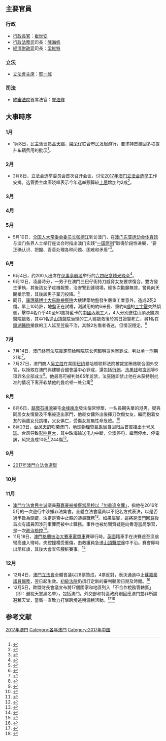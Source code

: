 {{MOYearTOC|2017}}
{{NoteUTC+8}}
{{Portal:澳門新聞動態/Calendar}}
{{C21YearInTopic|2017年}}
{{澳門歷史}}

== 主要官員 ==
=== 行政 ===
*[[澳門特別行政區行政長官|行政長官]]：[[崔世安|崔世安]]
*[[行政法務司|行政法務司]]司長：[[陳海帆|陳海帆]]
*[[經濟財政司|經濟財政司]]司長：[[梁維特|梁維特]]
=== 立法 ===
*[[澳門立法會|立法會主席]]：[[賀一誠|賀一誠]]
=== 司法 ===
*[[澳門終審法院|終審法院]]首席法官：[[岑浩輝|岑浩輝]]

==大事時序==
=== 1月 ===
*1月8日，民主派议员[[高天赐|高天赐]]、[[梁荣仔|梁荣仔]]联合市民发起游行，要求特首撤回多项提升车辆费用的批示<ref>{{cite web|title=逾千市民遊行反對大幅調升車輛費用 遊行人士怒轟︰行政霸道 趕絕市民|url=http://aamacau.com/2017/01/08/%E9%80%BE%E5%8D%83%E5%B8%82%E6%B0%91%E9%81%8A%E8%A1%8C%E5%8F%8D%E5%B0%8D%E5%A4%A7%E5%B9%85%E8%AA%BF%E5%8D%87%E8%BB%8A%E8%BC%9B%E8%B2%BB%E7%94%A8-%E9%81%8A%E8%A1%8C%E4%BA%BA%E5%A3%AB%E6%80%92%E8%BD%9F/|website=论尽媒体|accessdate=2017-02-13|language=zh-mo|date=2017-01-08|archive-date=2019-12-14|archive-url=https://web.archive.org/web/20191214202440/https://aamacau.com/2017/01/08/%e9%80%be%e5%8d%83%e5%b8%82%e6%b0%91%e9%81%8a%e8%a1%8c%e5%8f%8d%e5%b0%8d%e5%a4%a7%e5%b9%85%e8%aa%bf%e5%8d%87%e8%bb%8a%e8%bc%9b%e8%b2%bb%e7%94%a8-%e9%81%8a%e8%a1%8c%e4%ba%ba%e5%a3%ab%e6%80%92%e8%bd%9f/|dead-url=no}}</ref>。
=== 2月 ===
*2月8日，立法会选举委员会首次召开会议，讨论[[2017年澳门立法会选举|2017年澳门立法会选举]]工作安排。选管委主席唐晓峰表示今年选举预算较[[2013年澳门立法会选举|上届]]增加约2成<ref>{{cite web|title=選管會：今屆立法會選舉預算料增2成 票站增至33個|url=http://aamacau.com/2017/02/08/%E9%81%B8%E7%AE%A1%E6%9C%83%EF%BC%9A%E4%BB%8A%E5%B1%86%E7%AB%8B%E6%B3%95%E6%9C%83%E9%A0%90%E7%AE%97%E6%96%99%E5%A2%9E4%E6%88%90-%E7%A5%A8%E7%AB%99%E5%A2%9E%E8%87%B333%E5%80%8B/|website=[[论尽媒体|论尽媒体]]|accessdate=2017-02-13|language=zh-mo|date=2017-02-08|archive-date=2019-12-21|archive-url=https://web.archive.org/web/20191221083302/https://aamacau.com/2017/02/08/%e9%81%b8%e7%ae%a1%e6%9c%83%ef%bc%9a%e4%bb%8a%e5%b1%86%e7%ab%8b%e6%b3%95%e6%9c%83%e9%a0%90%e7%ae%97%e6%96%99%e5%a2%9e4%e6%88%90-%e7%a5%a8%e7%ab%99%e5%a2%9e%e8%87%b333%e5%80%8b/|dead-url=no}}</ref>。

=== 3月 ===

=== 4月 ===

=== 5月 ===
*5月10日，[[全国人大常委会委员长|全国人大常委会委员长]][[张德江|张德江]]到访澳门，在[[澳门东亚运动会体育馆|澳门东亚运动会体育馆]]与澳门各界人士举行座谈会时指出澳门实践“[[一国两制|一国两制]]”取得阶段性进展，“要正确认识、把握、妥善处理各种问题、困难和矛盾”<ref>{{cite news|title=張德江：澳門不能亂|url=http://www.macaodaily.com/html/2017-05/10/content_1177644.htm|accessdate=2017-07-14|agency=[[澳门日报|澳门日报]]|date=2017-05-10|archive-url=https://web.archive.org/web/20170515120119/http://macaodaily.com/html/2017-05/10/content_1177644.htm|archive-date=2017-05-15|dead-url=yes}}</ref>。

=== 6月 ===
*6月4日，约200人出席在[[议事亭前地|议事亭前地]]举行的[[六四事件纪念活动|六四纪念烛光晚会]]<ref>{{cite web|title=澳門六四悼念晚會　200市民議事亭前燃點燭光|url=http://std.stheadline.com/instant/articles/detail/419614-%E9%A6%99%E6%B8%AF-%E6%BE%B3%E9%96%80%E5%85%AD%E5%9B%9B%E6%82%BC%E5%BF%B5%E6%99%9A%E6%9C%83+200%E5%B8%82%E6%B0%91%E8%AD%B0%E4%BA%8B%E4%BA%AD%E5%89%8D%E7%87%83%E9%BB%9E%E7%87%AD%E5%85%89|website=星岛日报|accessdate=2017-07-14|date=2017-06-04|archive-date=2019-02-14|archive-url=https://web.archive.org/web/20190214211510/http://std.stheadline.com/instant/articles/detail/419614-%E9%A6%99%E6%B8%AF-%E6%BE%B3%E9%96%80%E5%85%AD%E5%9B%9B%E6%82%BC%E5%BF%B5%E6%99%9A%E6%9C%83+200%E5%B8%82%E6%B0%91%E8%AD%B0%E4%BA%8B%E4%BA%AD%E5%89%8D%E7%87%83%E9%BB%9E%E7%87%AD%E5%85%89|dead-url=no}}</ref>。
*6月12日，凌晨時分，一男子在澳門三巴仔街持刀威脅女友要求復合，雙方發生爭執，其後該女子趁機報警，治安警到達現場，經多次勸籲無效，警員向天開槍示警，其後該男子棄刀投降。<ref>{{cite news |url=http://www.jornalsisi.com/xirenews-cd.asp?id=24891 |title=澳男刀脅前女友 警街頭鳴槍制止 |publisher=[[澳門時報|澳門時報]] |date=2017年6月12日 |accessdate=2017年7月28日 |archive-date=2019年9月3日 |archive-url=https://web.archive.org/web/20190903043805/http://www.jornalsisi.com/xirenews-cd.asp?id=24891 |dead-url=no }}</ref>
*同日，[[羅理基博士大馬路|羅理基博士大馬路]][[澳門檢察院|檢察院]]大樓建築地盤發生嚴重工業意外，造成2死2傷。早上10時許，地盤正在試樁，測試用的約6米長、重約6[[噸|噸]]的[[工字鐵|工字鐵]]突然傾側，擊中4名介乎40至50歲持藍卡的[[中國內地|中國內地]]工人，4人分別送往山頂及鏡湖醫院搶救，其中1名送[[山頂醫院|山頂醫院]]治理的工人經搶救後於當日證實死亡，另1名在[[鏡湖醫院|鏡湖醫院]]搶救的工人延至翌晨不治，其餘2名傷者昏迷，但情況穩定。<ref>{{cite news |url=http://www.tdm.com.mo/c_news/radio_news.php?id=337311 |title=檢院大樓地盤工業事故增至2死 |publisher=[[澳門電台|澳門電台]] |date=2017年6月13日 |accessdate=2017年6月14日 |archive-date=2019年9月4日 |archive-url=https://web.archive.org/web/20190904145540/http://www.tdm.com.mo/c_news/radio_news.php?id=337311 |dead-url=no }}{{zh-hant}}</ref>

=== 7月 ===
*7月14日，[[澳门终审法院|澳门终审法院]]裁定前[[澳门特别行政区检察院|检察院]]院长[[何超明|何超明]][[贪污|贪污]]案罪成，判处单一刑期21年<ref>{{cite web|title=澳前检察长何超明案宣判 逾千项罪名被判21年|url=http://news.stnn.cc/hongkong/2017/0714/450157.shtml|website=星岛环球网|accessdate=2017-07-14|date=2017-07-14}}{{dead link|date=2017年11月 |bot=InternetArchiveBot |fix-attempted=yes }}</ref>。
*7月27日，澳門商人[[吴立胜|吴立胜]]在美国[[纽约|纽约]]曼哈顿联邦法院被裁定贿赂联合国外交官，以換取在澳門興建聯合國會議中心罪成，還包括[[行贿|行贿]]、[[洗黑钱|洗黑钱]]和[[贪污|贪污]]等6项罪名全部成立<ref>{{cite news|url=http://www.zaobao.com.sg/realtime/china/story20170728-782660|title=澳门富豪吴立胜涉贿联合国高层 美法院裁定罪成|website=联合早报|date=2017-07-28|accessdate=2018-03-31|archive-date=2017-07-28|archive-url=https://web.archive.org/web/20170728124858/http://www.zaobao.com.sg/realtime/china/story20170728-782660|dead-url=no}}</ref>。他最高可被判处65年监禁，法庭随即禁止他在未获特别批准的情况下离开软禁他的曼哈顿一处公寓<ref>{{cite news|url=http://cn.wsj.com/gb/20170728/bgh120546.asp|title=澳门地产大亨吴立胜贿赂联合国外交官罪名成立|website=华尔街日报中文网|date=2017-07-28|access-date=2018-03-31|archive-url=https://web.archive.org/web/20180311230754/http://cn.wsj.com/gb/20170728/bgh120546.asp|archive-date=2018-03-11|dead-url=yes}}</ref>

=== 8月 ===
*8月6日，[[路環|路環]][[石排灣_(澳門)|石排灣]]豪宅[[金峰南岸|金峰南岸]]發生倫常慘案，一名長期失業的港男，疑與同居女友情變及不堪被逐出家門，他趁女傭外出後揮刀砍傷女友，繼而抱着女友的兩歲女兒跳樓，父女俱亡，受傷女友無性命危險。<ref>{{cite web |url=https://www.singtaousa.com/%E6%97%A5%E5%A0%B1/%E9%A6%99%E6%B8%AF/232419-%E4%B8%8D%E5%A0%AA%E6%83%85%E8%AE%8A-%E6%9B%B4%E8%A2%AB%E9%80%90%E5%87%BA%E5%AE%B6%E9%96%80-%E6%BE%B3%E9%96%80%E6%B8%AF%E7%94%B7%E6%96%AC%E5%A5%B3%E5%8F%8B-%E6%94%AC%E5%A5%B3%E5%85%92%E8%B7%B3/ |title=不堪情變 更被逐出家門 澳門港男斬女友 攬女兒跳樓雙亡 |publisher=[[星島日報|星島日報]] |date=2017年8月6日 |accessdate=2018年5月19日 |archive-date=2019年9月5日 |archive-url=https://web.archive.org/web/20190905084158/https://www.singtaousa.com/%E6%97%A5%E5%A0%B1/%E9%A6%99%E6%B8%AF/232419-%E4%B8%8D%E5%A0%AA%E6%83%85%E8%AE%8A-%E6%9B%B4%E8%A2%AB%E9%80%90%E5%87%BA%E5%AE%B6%E9%96%80-%E6%BE%B3%E9%96%80%E6%B8%AF%E7%94%B7%E6%96%AC%E5%A5%B3%E5%8F%8B-%E6%94%AC%E5%A5%B3%E5%85%92%E8%B7%B3/ |dead-url=no }}{{zh-hant}}</ref>
*8月23日，[[台风天鸽_(2017年)|台风天鸽]]吹袭澳门，[[澳門地球物理暨氣象局|地球物理暨氣象局]]自回归后首度挂出[[十号风球_(澳门)|十号风球]]。台风导致[[颱風天鴿對澳門之影響|影响巨大]]，其中珠海输送电力中断，全澳停电，繼而停水、停電訊，风灾造成10死<ref>{{cite web |url=http://www.tdm.com.mo/c_news/radio_news.php?id=345660 |title=“天鴿”襲澳增至 10人遇難 |publisher=[[澳門電台|澳門電台]] |date=2017年8月25日 |accessdate=2017年8月25日 |archive-date=2017年8月25日 |archive-url=https://web.archive.org/web/20170825191647/http://www.tdm.com.mo/c_news/radio_news.php?id=345660 |dead-url=no }}{{zh-hant}}</ref>244傷<ref>{{cite web |url=http://news.rthk.hk/rthk/ch/component/k2/1350385-20170825.htm?spTabChangeable=0 |title=澳門當局指仍在搶修24個變電站 料需時一至兩日 |publisher=[[香港電台|香港電台]] |date=2017年8月25日 |accessdate=2017年8月25日 |archive-date=2017年8月25日 |archive-url=https://web.archive.org/web/20170825184055/http://news.rthk.hk/rthk/ch/component/k2/1350385-20170825.htm?spTabChangeable=0 |dead-url=no }}{{zh-hant}}</ref>。

=== 9月 ===
* [[2017年澳門立法會選舉|2017年澳門立法會選舉]]

=== 10月 ===

=== 11月 ===
*[[澳門立法會|澳門立法會]][[民主派_(澳門)|民主派]]議員[[蘇嘉豪|蘇嘉豪]][[蘇嘉豪被控加重違令罪事件|被檢察當局控以「加重違令罪」]]，指他在2016年5月的一次遊行中涉嫌非法集會。全體立法會議員以不記名方式表決，以是否過半數為關鍵，決定是否中止蘇的議員職務<ref>{{cite news|title=委員會意見書不具傾向 蘇嘉豪去留 交全體議員決定|url=http://www.exmoo.com/article/45176.html|accessdate=2017-11-17|agency=力報|date=2017-11-17|archive-date=2019-12-02|archive-url=https://web.archive.org/web/20191202105419/https://www.exmoo.com/article/45176.html|dead-url=no}}</ref>。如果屬實，這將是[[澳門回歸|澳門回歸]]後首次有議員因涉刑事罪而被中止職務。事件也被坊間質疑是向香港當局學習，是一次[[政治檢控|政治檢控]]<ref>{{cite news|author1=麥燕庭|title=澳門首控民主派議員 蘇嘉豪面臨中止職權危機|url=http://trad.cn.rfi.fr/%E6%B8%AF%E6%BE%B3%E5%8F%B0/20171114-%E6%BE%B3%E9%96%80%E9%A6%96%E6%8E%A7%E6%B0%91%E4%B8%BB%E6%B4%BE%E8%AD%B0%E5%93%A1-%E8%98%87%E5%98%89%E8%B1%AA%E9%9D%A2%E8%87%A8%E4%B8%AD%E6%AD%A2%E8%81%B7%E6%AC%8A%E5%8D%B1%E6%A9%9F|accessdate=2017-11-16|agency=法國國際廣播電台|date=2017-11-14|archive-date=2017-11-15|archive-url=https://web.archive.org/web/20171115064708/http://trad.cn.rfi.fr/%E6%B8%AF%E6%BE%B3%E5%8F%B0/20171114-%E6%BE%B3%E9%96%80%E9%A6%96%E6%8E%A7%E6%B0%91%E4%B8%BB%E6%B4%BE%E8%AD%B0%E5%93%A1-%E8%98%87%E5%98%89%E8%B1%AA%E9%9D%A2%E8%87%A8%E4%B8%AD%E6%AD%A2%E8%81%B7%E6%AC%8A%E5%8D%B1%E6%A9%9F|dead-url=no}}</ref>。
*11月18日，[[澳門格蘭披治大賽車|澳門格蘭披治大賽車]][[電單車|電單車]]賽舉行時，[[英國|英國]]籍車手{{link-en|赫加迪|Daniel Hegarty}}在決賽途至漁翁彎高速入彎時，失控撞欄受重傷，由救護員急送[[山頂醫院|山頂醫院]]途中不治。賽會即時出示紅旗，其後大會宣佈腰斬賽事。<ref>{{Cite news |url=http://www.macaodaily.com/html/2017-11/19/content_1223836.htm |title=英車手魂斷漁翁彎 |date=2017-11-19 |work=澳門日報 |access-date=2017-11-25 |archive-url=https://web.archive.org/web/20171121191526/http://www.macaodaily.com/html/2017-11/19/content_1223836.htm |archive-date=2017-11-21 |dead-url=yes }}</ref>

=== 12月 ===
*12月4日，[[澳門立法會|澳門立法會]]全體會議以28票贊成，4票反對，表決通過中止[[蘇嘉豪|蘇嘉豪]][[蘇嘉豪被控加重違令罪事件|議員職務]]，翌日起生效。[[澳門初級法院|初級法院]]仍須訂定新的審判聽證日期及時間。<ref>{{Cite news |title=立法會表決通過中止蘇嘉豪議員職務 |date=2017-12-04 |work=澳門電台}}</ref>
*12月5日，歐盟財長會議宣布將17個國家和地區列入「不合作稅務管轄區」（即：避稅天堂黑名單），包括澳門。外交部和特區政府則回應澳門並非所謂避稅天堂，當局一直致力打擊跨境逃稅漏稅活動。<ref>{{cite news|work=澳廣視電台新聞|title=特區政府重申本澳絕非所謂避稅天堂|date=2017-12-05|url=http://www.tdm.com.mo/c_news/radio_news.php?id=358952|accessdate=2017-12-09|archive-date=2019-09-09|archive-url=https://web.archive.org/web/20190909133521/http://www.tdm.com.mo/c_news/radio_news.php?id=358952|dead-url=no}}</ref><ref>{{Cite news |url=http://hk.crntt.com/doc/1049/0/7/4/104907428.html |title=梁維特：澳門列不合作稅務管轄區不符實際情況 |date=2017-12-10 |work=中國評論新聞網 |accessdate=2017-12-10 |archive-date=2019-08-31 |archive-url=https://web.archive.org/web/20190831045537/http://hk.crntt.com/doc/1049/0/7/4/104907428.html |dead-url=no }}</ref>

== 参考文献 ==
{{Reflist|2}}

{{Portal:澳門新聞動態/存檔目錄}}

[[Category:2017年澳門|]]
[[Category:各年澳門|Category:各年澳門]]
[[Category:2017年中国|Category:2017年中国]]